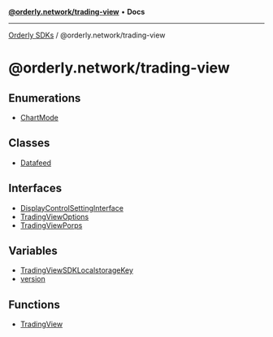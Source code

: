 [**@orderly.network/trading-view**](/sdks/tech-doc/@orderly.network/trading-view/README) • **Docs**

***

[Orderly SDKs](/sdks/tech-doc/packages) / @orderly.network/trading-view

# @orderly.network/trading-view

## Enumerations

- [ChartMode](/sdks/tech-doc/@orderly.network/trading-view/enumerations/ChartMode)

## Classes

- [Datafeed](/sdks/tech-doc/@orderly.network/trading-view/classes/Datafeed)

## Interfaces

- [DisplayControlSettingInterface](/sdks/tech-doc/@orderly.network/trading-view/interfaces/DisplayControlSettingInterface)
- [TradingViewOptions](/sdks/tech-doc/@orderly.network/trading-view/interfaces/TradingViewOptions)
- [TradingViewPorps](/sdks/tech-doc/@orderly.network/trading-view/interfaces/TradingViewPorps)

## Variables

- [TradingViewSDKLocalstorageKey](/sdks/tech-doc/@orderly.network/trading-view/variables/TradingViewSDKLocalstorageKey)
- [version](/sdks/tech-doc/@orderly.network/trading-view/variables/version)

## Functions

- [TradingView](/sdks/tech-doc/@orderly.network/trading-view/functions/TradingView)
